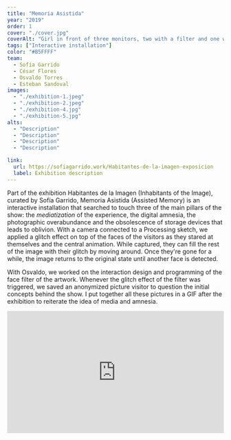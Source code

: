 ```yaml
---
title: "Memoria Asistida"
year: "2019"
order: 1
cover: "./cover.jpg"
coverAlt: "Girl in front of three monitors, two with a filter and one with an animation"
tags: ["Interactive installation"]
color: "#B5FFFF"
team:
  - Sofía Garrido
  - César Flores
  - Osvaldo Torres
  - Esteban Sandoval
images:
  - "./exhibition-1.jpeg"
  - "./exhibition-2.jpeg"
  - "./exhibition-4.jpg"
  - "./exhibition-5.jpg"
alts:
  - "Description"
  - "Description"
  - "Description"
  - "Description"

link:
  url: https://sofiagarrido.work/Habitantes-de-la-imagen-exposicion
  label: Exhibition description
---
```



Part of the exhibition Habitantes de la Imagen (Inhabitants of the Image), curated by Sofía Garrido, Memoria Asistida (Assisted Memory) is an interactive installation that searched to touch three of the main pillars of the show: the _mediatization_ of the experience, the digital amnesia, the photographic overabundance and the obsolescence of storage devices that leads to oblivion. With a camera connected to a Processing sketch, we applied a glitch effect on top of the faces of the visitors as they stared at themselves and the central animation. While captured, they can fill the rest of the image with their glitch by moving around. Once they're gone for a while, the image returns to the original state until another face is detected.

With Osvaldo, we worked on the interaction design and programming of the face filter of the artwork. Whenever the glitch effect of the filter was triggered, we saved an anonymized picture visitor to question the initial concepts behind the show. I put together all these pictures in a GIF after the exhibition to reiterate the idea of media and amnesia.

<div style="padding:56.25% 0 0 0;position:relative; width: 100%">
  <iframe
    src="https://player.vimeo.com/video/362191665?h=6cd81437b4&byline=0&portrait=0"
    style="position:absolute;top:0;left:0;width:100%;height:100%;"
    frameborder="0"
    allow="autoplay; fullscreen; picture-in-picture"
    allowfullscreen
  ></iframe>
</div>
<script src="https://player.vimeo.com/api/player.js"></script>
